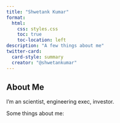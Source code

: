 ```yaml
---
title: "Shwetank Kumar"
format:
  html:
    css: styles.css
    toc: true
    toc-location: left
description: "A few things about me"
twitter-card:
  card-style: summary
  creator: "@shwetankumar"
---
```


## About Me

I'm an scientist, engineering exec, investor.

Some things about me:

<!-- - Grew up in Charlottesville, VA
- On the Internet since 1991, which is my actual "home town"
- Went to MIT because I loved the Richard Feynman [autobiographies](https://www.amazon.com/Richard-P-Feynman/e/B000AQ47U8/ref=dp_byline_cont_pop_book_1)
- Started [two](https://en.wikipedia.org/wiki/Ximian) [companies](https://en.wikipedia.org/wiki/Xamarin)
- CEO of [GitHub](https://github.com) from 2018 through 2021
- Live in California
- Working on reading the [Herculaneum Papyri](https://scrollprize.org/)

## Beliefs

Some things I believe:

- As human beings it is our right (maybe our moral duty) to reshape the universe to our preferences
  - Technology, which is really [knowledge](https://en.wikipedia.org/wiki/The_Beginning_of_Infinity), enables this
  - You should probably work on raising the ceiling, not the floor
- Enthusiasm matters!
  - It's much easier to work on things that are exciting to you
  - It might be easier to do big things than small things for this reason
  - Energy is a necessary input for progress
- It's important to do things fast
  - You learn more per unit time because you make contact with reality more frequently
  - Going fast makes you focus on what's important; there's no time for bullshit
  - "Slow is fake"
  - A week is 2% of the year
  - Time is the denominator
- The efficient market hypothesis is a lie
  - At best it is a very lossy heuristic
  - The best things in life occur where EMH is wrong
  - In many cases it's more accurate to model the world as 500 people than 8 billion
  - "Most people are other people"
- We know less than we think
  - The replication crisis is not an aberration
  - Many of the things we believe are wrong
  - We are often not even asking the right questions
- The cultural prohibition on micromanagement is harmful
  - Great individuals should be fully empowered to exercise their judgment
  - The goal is not to avoid mistakes; the goal is to achieve uncorrelated levels of excellence in some dimension
  - The downsides are worth it
- Smaller teams are better
  - Faster decisions, fewer meetings, more fun
  - No need to chop up work for political reasons
  - No room for mediocre people (can pay more, too!)
  - Large-scale engineering projects are more soluble in IQ than they appear
  - Many tech companies are 2-10x overstaffed
- Where do you get your dopamine?
  - The answer is predictive of your behavior
  - Better to get your dopamine from improving your ideas than from having them validated
  - It's ok to get yours from "making things happen"
- You can do more than you think
  - We are tied down by invisible orthodoxy
  - The laws of physics are the only limit

## Investing

- My current areas of interest are AI, infrastructure, open source, and (some) frontier tech
- I lead seed and series A rounds, and some growth, investing between $1M and $100M
- Frequently I [invest with Daniel Gross](https://nfdg.com/)
- You can email me: nat@nfdg.com

I've invested in more than 100 startups, including [Eleven Labs](https://elevenlabs.io), [Keen Technologies](https://twitter.com/ID_AA_Carmack/status/1560728042959507457), 
[Character.ai](https://character.ai/), [Terraform Industries](https://terraformindustries.com/), [Retool](https://retool.com/),
ggml.ai, Scale, Vercel, WandB, Perplexity, AssemblyAI, Magic.dev, Apollo, Sentry, Klarity, Pilot, Streamlit... and many others.

```css
/* styles.css */
body {
  line-height: 1.4;
  font-size: 16px;
  padding: 0 10px;
  margin: 50px auto;
  max-width: 650px;
}

#quarto-content {
  max-width: 42em;
  margin: 15px auto;
}
``` -->
